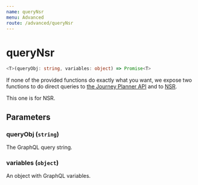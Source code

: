 ```yaml
---
name: queryNsr
menu: Advanced
route: /advanced/queryNsr
---
```


# queryNsr

```typescript
<T>(queryObj: string, variables: object) => Promise<T>
```

If none of the provided functions do exactly what you want, we expose two functions to do direct queries to [the Journey Planner API](https://developer.entur.org/pages-journeyplanner-journeyplanner) and to [NSR](https://developer.entur.org/pages-nsr-nsr).

This one is for NSR.

## Parameters

### queryObj (`string`)

The GraphQL query string.

### variables (`object`)

An object with GraphQL variables.
